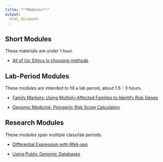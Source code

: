 ```yaml
---
title: "**Modules**"
output:
  html_document
---
```


## Short Modules

These materials are under 1 hour.

- [All of Us: Ethics in choosing methods](module/AOU_methods.html)

## Lab-Period Modules

These modules are intended to fill a lab period, about 1.5 - 3 hours.

- [Family Markers: Using Multiply-Affected Families to Identify Risk Genes](module/family_markers.html)

- [Genomic Medicine: Polygenic Risk Score Calculation](module/genomic_med_prs.html)

## Research Modules

These modules span multiple class/lab periods.

- [Differential Expression with RNA-seq](module/rnaseq_de.html)

- [Using Public Genomic Databases](module/public_databases.html)


